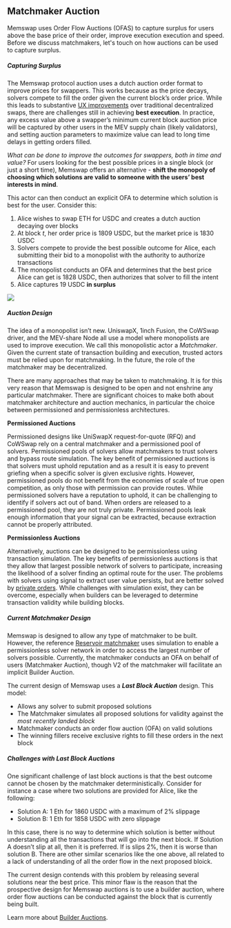 ## Matchmaker Auction

Memswap uses Order Flow Auctions (OFAS) to capture surplus for users above the base price of their order, improve execution execution and speed. Before we discuss matchmakers, let's touch on how auctions can be used to capture surplus.

##### Capturing Surplus

The Memswap protocol auction uses a dutch auction order format to improve prices for swappers. This works because as the price decays, solvers compete to fill the order given the current block’s order price. While this leads to substantive [UX improvements](/order-flow-auctions/protocol-auction) over traditional decentralized swaps, there are challenges still in achieving **best execution**. In practice, any excess value above a swapper’s minimum current block auction price will be captured by other users in the MEV supply chain (likely validators), and setting auction parameters to maximize value can lead to long time delays in getting orders filled.

_What can be done to improve the outcomes for swappers, both in time and value?_ For users looking for the best possible prices in a single block (or just a short time), Memswap offers an alternative - **shift the monopoly of choosing which solutions are valid to someone with the users’ best interests in mind**.

This actor can then conduct an explicit OFA to determine which solution is best for the user. Consider this:

1.  Alice wishes to swap ETH for USDC and creates a dutch auction decaying over blocks
2.  At block _t_, her order price is 1809 USDC, but the market price is 1830 USDC
3.  Solvers compete to provide the best possible outcome for Alice, each submitting their bid to a monopolist with the authority to authorize transactions
4.  The monopolist conducts an OFA and determines that the best price Alice can get is 1828 USDC, then authorizes that solver to fill the intent
5.  Alice captures 19 USDC **in surplus**

![](../../public/ma-mev-2.png)

##### Auction Design

The idea of a monopolist isn’t new. UniswapX, 1inch Fusion, the CoWSwap driver, and the MEV-share Node all use a model where monopolists are used to improve execution. We call this monopolistic actor a _Matchmaker_. Given the current state of transaction building and execution, trusted actors must be relied upon for matchmaking. In the future, the role of the matchmaker may be decentralized.

There are many approaches that may be taken to matchmaking. It is for this very reason that Memswap is designed to be open and not enshrine any particular matchmaker. There are significant choices to make both about matchmaker architecture and auction mechanics, in particular the choice between permissioned and permissionless architectures.

**Permissioned Auctions**

Permissioned designs like UniSwapX request-for-quote (RFQ) and CoWSwap rely on a central matchmaker and a permissioned pool of solvers. Permissioned pools of solvers allow matchmakers to trust solvers and bypass route simulation. The key benefit of permissioned auctions is that solvers must uphold reputation and as a result it is easy to prevent griefing when a specific solver is given exclusive rights. However, permissioned pools do not benefit from the economies of scale of true open competition, as only those with permission can provide routes. While permissioned solvers have a reputation to uphold, it can be challenging to identify if solvers act out of band. When orders are released to a permissioned pool, they are not truly private. Permissioned pools leak enough information that your signal can be extracted, because extraction cannot be properly attributed.

**Permissionless Auctions**

Alternatively, auctions can be designed to be permissionless using transaction simulation. The key benefits of permissionless auctions is that they allow that largest possible network of solvers to participate, increasing the likelihood of a solver finding an optimal route for the user. The problems with solvers using signal to extract user value persists, but are better solved by [ private orders](/privacy). While challenges with simulation exist, they can be overcome, especially when builders can be leveraged to determine transaction validity while building blocks.

##### Current Matchmaker Design

Memswap is designed to allow any type of matchmaker to be built. However, the reference [Reservoir matchmaker](/matchmakers/matchmaker-v1) uses simulation to enable a permissionless solver network in order to access the largest number of solvers possible. Currently, the matchmaker conducts an OFA on behalf of users (Matchmaker Auction), though V2 of the matchmaker will facilitate an implicit Builder Auction.

The current design of Memswap uses a **_Last Block Auction_** design. This model:

- Allows any solver to submit proposed solutions
- The Matchmaker simulates all proposed solutions for validity against the _most recently landed block_
- Matchmaker conducts an order flow auction (OFA) on valid solutions
- The winning fillers receive exclusive rights to fill these orders in the next block

##### Challenges with Last Block Auctions

One significant challenge of last block auctions is that the best outcome cannot be chosen by the matchmaker deterministically. Consider for instance a case where two solutions are provided for Alice, like the following:

- Solution A: 1 Eth for 1860 USDC with a maximum of 2% slippage
- Solution B: 1 Eth for 1858 USDC with zero slippage

In this case, there is no way to determine which solution is better without understanding all the transactions that will go into the next block. If Solution A doesn’t slip at all, then it is preferred. If is slips 2%, then it is worse than solution B. There are other similar scenarios like the one above, all related to a lack of understanding of all the order flow in the next proposed bloick.

The current design contends with this problem by releasing several solutions near the best price. This minor flaw is the reason that the prospective design for Memswap auctions is to use a builder auction, where order flow auctions can be conducted against the block that is currently being built.

Learn more about [Builder Auctions](/order-flow-auctions/builder-auctions).
